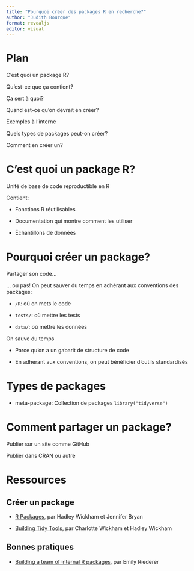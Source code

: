 ```yaml
---
title: "Pourquoi créer des packages R en recherche?"
author: "Judith Bourque"
format: revealjs
editor: visual
---
```


# Plan

C'est quoi un package R?

Qu'est-ce que ça contient?

Ça sert à quoi?

Quand est-ce qu'on devrait en créer?

Exemples à l'interne

Quels types de packages peut-on créer?

Comment en créer un?

# C'est quoi un package R?

Unité de base de code reproductible en R

Contient:

-   Fonctions R réutilisables

-   Documentation qui montre comment les utiliser

-   Échantillons de données

# Pourquoi créer un package?

Partager son code...

... ou pas! On peut sauver du temps en adhérant aux conventions des packages:

-   `/R`: où on mets le code

-   `tests/`: où mettre les tests

-   `data/`: où mettre les données

On sauve du temps

-   Parce qu'on a un gabarit de structure de code

-   En adhérant aux conventions, on peut bénéficier d'outils standardisés

# Types de packages

-   meta-package: Collection de packages `library("tidyverse")`

# Comment partager un package?

Publier sur un site comme GitHub

Publier dans CRAN ou autre

# Ressources

## Créer un package

-   [R Packages](https://r-pkgs.org/), par Hadley Wickham et Jennifer Bryan

-   [Building Tidy Tools](https://github.com/rstudio-conf-2020/build-tidy-tools), par Charlotte Wickham et Hadley Wickham

## Bonnes pratiques

-   [Building a team of internal R packages](https://emilyriederer.netlify.app/post/team-of-packages/), par Emily Riederer
